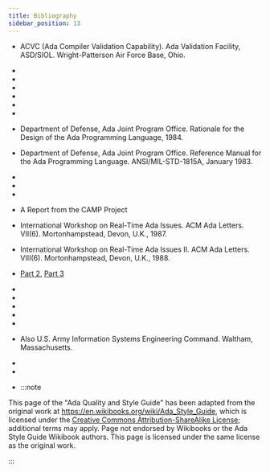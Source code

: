 ```yaml
---
title: Bibliography
sidebar_position: 13
---
```


- ACVC (Ada Compiler Validation Capability). Ada Validation Facility,
  ASD/SIOL. Wright-Patterson Air Force Base, Ohio.

-
-
-
-
-
-
- Department of Defense, Ada Joint Program Office. Rationale for the
  Design of the Ada Programming Language, 1984.

- Department of Defense, Ada Joint Program Office. Reference Manual
  for the Ada Programming Language. ANSI/MIL-STD-1815A, January 1983.

-
-
-
- A Report from the CAMP Project

- International Workshop on Real-Time Ada Issues. ACM Ada Letters.
  VII(6). Mortonhampstead, Devon, U.K., 1987.

- International Workshop on Real-Time Ada Issues II. ACM Ada Letters.
  VIII(6). Mortonhampstead, Devon, U.K., 1988.

- [Part 2](http://groups.google.es/group/comp.lang.ada/msg/33004d41f35bdead),
  [Part 3](http://groups.google.es/group/news.answers/msg/0731234b0047f985)

-
-
-
-
-
- Also U.S. Army Information Systems Engineering Command. Waltham,
  Massachusetts.

-
-
- :::note

This page of the "Ada Quality and Style Guide" has been adapted from the
original work at https://en.wikibooks.org/wiki/Ada_Style_Guide, which is
licensed under the
[Creative Commons Attribution-ShareAlike License](https://creativecommons.org/licenses/by-sa/3.0/);
additional terms may apply. Page not endorsed by Wikibooks or the Ada
Style Guide Wikibook authors. This page is licensed under the same license
as the original work.

:::
